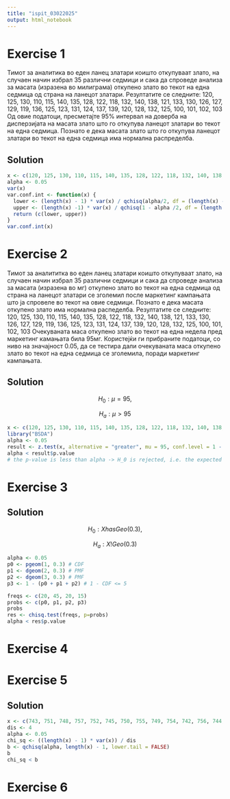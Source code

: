 ```yaml
---
title: "ispit_03022025"
output: html_notebook
---
```


# Exercise 1

Тимот за аналитика во еден ланец златари коишто откупуваат злато, на случаен начин избрал 35 различни седмици и сака да спроведе анализа за масата (изразена во милиграма) откупено злато во текот на една седмица од страна на ланецот златари. Резултатите се следните: 120, 125, 130, 110, 115, 140, 135, 128, 122, 118, 132, 140, 138, 121, 133, 130, 126, 127, 129, 119, 136, 125, 123, 131, 124, 137, 139, 120, 128, 132, 125, 100, 101, 102, 103 Од овие податоци, пресметајте 95% интервал на доверба на дисперзијата на масата злато што го откупува ланецот златари во текот на една седмица. Познато е дека масата злато што го откупува ланецот златари во текот на една седмица има нормална распределба.

## Solution

```r
x <- c(120, 125, 130, 110, 115, 140, 135, 128, 122, 118, 132, 140, 138, 121, 133, 130, 126, 127,129, 119, 136, 125, 123, 131, 124, 137, 139, 120, 128, 132, 125, 100, 101, 102, 103)
alpha <- 0.05
var(x)
var.conf.int <- function(x) {
  lower <- (length(x) - 1) * var(x) / qchisq(alpha/2, df = (length(x) - 1), lower.tail = FALSE)
  upper <- (length(x) -1) * var(x) / qchisq(1 - alpha /2, df = (length(x) - 1), lower.tail = FALSE)
  return (c(lower, upper))
}
var.conf.int(x)
```

# Exercise 2

Тимот за аналититка во еден ланец златари коишто откупуваат злато, на случаен начин избрал 35 различни седмици и сака да спроведе анализа за масата (изразена во мг) откупено злато во текот на една седмица од страна на ланецот златари се зголемил после маркетинг кампањата што ја спровеле во текот на овие седмици. Познато е дека масата откупено злато има нормална распеделба. Резултатите се следните: 120, 125, 130, 110, 115, 140, 135, 128, 122, 118, 132, 140, 138, 121, 133, 130, 126, 127, 129, 119, 136, 125, 123, 131, 124, 137, 139, 120, 128, 132, 125, 100, 101, 102, 103 Очекуваната маса откупено злато во текот на една недела пред маркетинг камањата била 95мг. Користејќи ги прибраните податоци, со ниво на значајност 0.05, да се тестира дали очекуваната маса откупено злато во текот на една седмица се зголемила, поради маркетинг кампањата.

## Solution

$$
H_0: \mu = 95,
$$

$$
H_a: \mu > 95
$$

```r
x <- c(120, 125, 130, 110, 115, 140, 135, 128, 122, 118, 132, 140, 138, 121, 133, 130, 126, 127, 129, 119, 136, 125, 123, 131, 124, 137, 139, 120, 128, 132, 125, 100, 101, 102, 103)
library("BSDA")
alpha <- 0.05 
result <- z.test(x, alternative = "greater", mu = 95, conf.level = 1 - alpha, sigma.x = sd(x))
alpha < result$p.value
# the p-value is less than alpha -> H_0 is rejected, i.e. the expected gold mass is larger after one campaign
```

# Exercise 3

## Solution

$$
H_0: X has Geo(0.3),
$$

$$
H_a: X!Geo(0.3)
$$

```r
alpha <- 0.05
p0 <- pgeom(1, 0.3) # CDF
p1 <- dgeom(2, 0.3) # PMF
p2 <- dgeom(3, 0.3) # PMF
p3 <- 1 - (p0 + p1 + p2) # 1 - CDF <= 5

freqs <- c(20, 45, 20, 15)
probs <- c(p0, p1, p2, p3)
probs
res <- chisq.test(freqs, p=probs)
alpha < res$p.value

```

# Exercise 4

# Exercise 5

## Solution

```r
x <- c(743, 751, 748, 757, 752, 745, 750, 755, 749, 754, 742, 756, 744, 753, 746)
dis <- 4
alpha <- 0.05
chi_sq <- ((length(x) - 1) * var(x)) / dis
b <- qchisq(alpha, length(x) - 1, lower.tail = FALSE)
b
chi_sq < b
```

# Exercise 6

```r
```
